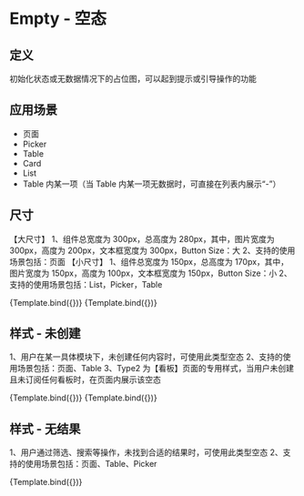 

<Meta title="MDX/No Data" component={NotCreated} />

# Empty - 空态

## 定义

初始化状态或无数据情况下的占位图，可以起到提示或引导操作的功能

## 应用场景

- 页面
- Picker
- Table
- Card
- List
- Table 内某一项（当 Table 内某一项无数据时，可直接在列表内展示“-”）


## 尺寸

【大尺寸】
1、组件总宽度为 300px，总高度为 280px，其中，图片宽度为 300px，高度为 200px，文本框宽度为 300px，Button Size：大
2、支持的使用场景包括：页面
【小尺寸】
1、组件总宽度为 150px，总高度为 170px，其中，图片宽度为 150px，高度为 100px，文本框宽度为 150px，Button Size：小
2、支持的使用场景包括：List，Picker，Table

<Canvas>
  <Story id="components-no-data--not-created-dashboard-page-usage">{Template.bind({})}</Story>
</Canvas>

<Canvas>
  <Story id="components-no-data--not-created-page-usage">{Template.bind({})}</Story>
</Canvas>

## 样式 - 未创建

1、用户在某一具体模块下，未创建任何内容时，可使用此类型空态
2、支持的使用场景包括：页面、Table
3、Type2 为【看板】页面的专用样式，当用户未创建且未订阅任何看板时，在页面内展示该空态

<Canvas>
  <Story id="components-no-data--not-created-dashboard-page-only">{Template.bind({})}</Story>
</Canvas>

<Canvas>
  <Story id="components-no-data--not-created-page-only">{Template.bind({})}</Story>
</Canvas>

## 样式 - 无结果

1、用户通过筛选、搜索等操作，未找到合适的结果时，可使用此类型空态
2、支持的使用场景包括：页面、Table、Picker

<Canvas>
  <Story id="components-no-data--no-result-usage">{Template.bind({})}</Story>
</Canvas>
